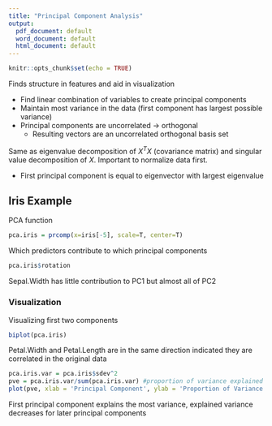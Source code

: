 ---
title: "Principal Component Analysis"
output:
  pdf_document: default
  word_document: default
  html_document: default
---

```{r setup, include=FALSE}
knitr::opts_chunk$set(echo = TRUE)
```
Finds structure in features and aid in visualization

* Find linear combination of variables to create principal components
* Maintain most variance in the data (first component has largest possible variance)
* Principal components are uncorrelated -> orthogonal  
  + Resulting vectors are an uncorrelated orthogonal basis set

Same as eigenvalue decomposition of $X^TX$ (covariance matrix) and singular value decomposition of $X$.  Important to normalize data first. 

* First principal component is equal to eigenvector with largest eigenvalue

## Iris Example
PCA function
```{r}
pca.iris = prcomp(x=iris[-5], scale=T, center=T)

```
Which predictors contribute to which principal components
```{r}
pca.iris$rotation
```
Sepal.Width has little contribution to PC1 but almost all of PC2

### Visualization
Visualizing first two components
```{r}
biplot(pca.iris)
```

Petal.Width and Petal.Length are in the same direction indicated they are correlated in the original data


```{r}
pca.iris.var = pca.iris$sdev^2
pve = pca.iris.var/sum(pca.iris.var) #proportion of variance explained
plot(pve, xlab = 'Principal Component', ylab = 'Proportion of Variance Explained', main='Scree Plot', ylim=c(0,1), type="b")
```

First principal component explains the most variance, explained variance decreases for later principal components
